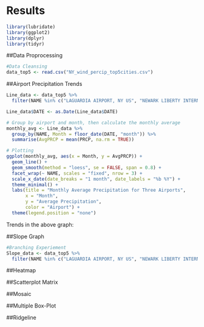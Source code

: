 # Results

```r
library(lubridate)
library(ggplot2)
library(dplyr)
library(tidyr)
```

##Data Proprocessing
```r
#Data Cleansing
data_top5 <- read.csv("NY_wind_percip_top5cities.csv")
```

##Airport Precipitation Trends
```r
Line_data <- data_top5 %>%
  filter(NAME %in% c("LAGUARDIA AIRPORT, NY US", "NEWARK LIBERTY INTERNATIONAL AIRPORT, NJ US", "JFK INTERNATIONAL AIRPORT, NY US"))

Line_data$DATE <- as.Date(Line_data$DATE)

# Group by airport and month, then calculate the monthly average
monthly_avg <- Line_data %>%
  group_by(NAME, Month = floor_date(DATE, "month")) %>%
  summarise(AvgPRCP = mean(PRCP, na.rm = TRUE))

# Plotting
ggplot(monthly_avg, aes(x = Month, y = AvgPRCP)) + 
  geom_line() + 
  geom_smooth(method = "loess", se = FALSE, span = 0.8) +
  facet_wrap(~ NAME, scales = "fixed", nrow = 3) +
  scale_x_date(date_breaks = "1 month", date_labels = "%b %Y") +
  theme_minimal() +
  labs(title = "Monthly Average Precipitation for Three Airports",
       x = "Month",
       y = "Average Precipitation",
       color = "Airport") +
  theme(legend.position = "none")
```
Trends in the above graph: 

##Slope Graph
```r
#Branching Experiement
Slope_data <- data_top5 %>%
  filter(NAME %in% c("LAGUARDIA AIRPORT, NY US", "NEWARK LIBERTY INTERNATIONAL AIRPORT, NJ US", "JFK INTERNATIONAL AIRPORT, NY US"))
```



##Heatmap




##Scatterplot Matrix

##Mosaic

##Multiple Box-Plot

##Ridgeline
